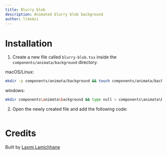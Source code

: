 ```yaml
---
title: Blurry blob
description: Animated blurry blob background
author: ll4xmii
---
```


<ComponentPreview name="background-blurry-blob--docs" />

# Installation

1. Create a new file called `blurry-blob.tsx` inside the `components/animata/background` directory.

macOS/Linux:

```bash
mkdir -p components/animata/background && touch components/animata/background/blurry-blob.tsx
```

windows:

```bash
mkdir components\animata\background && type null > components\animata\background\blurry-blob.tsx
```

2. Open the newly created file and add the following code:

```jsx file=<rootDir>/animata/background/blurry-blob.tsx

```

# Credits

Built by [Laxmi Lamichhane](https://github.com/llaxmi)
